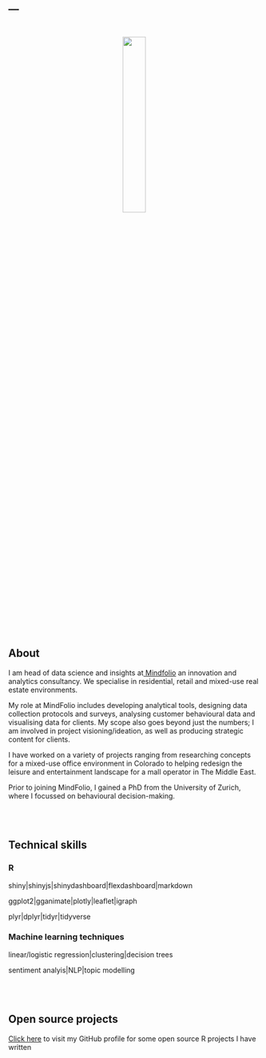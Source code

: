---
---
<link rel="stylesheet" href="styles.css" type="text/css">
<p style="text-align:center;">
<img src="images/jsamson.jpg" style="width:30%; margin-bottom: 20px; padding-top: 5%;"></p>

<h2>About</h2>
I am head of data science and insights at<a href="mindfolio.com"> Mindfolio</a> an innovation and analytics consultancy. We specialise in residential, retail and mixed-use real estate environments.

My role at MindFolio includes developing analytical tools, designing data collection protocols and surveys, analysing customer behavioural data and visualising data for clients. My scope also goes beyond just the numbers; I am involved in project visioning/ideation, as well as producing strategic content for clients. 

I have worked on a variety of projects ranging from researching concepts for a mixed-use office environment in Colorado to helping redesign the leisure and entertainment landscape for a mall operator in The Middle East.

Prior to joining MindFolio, I gained a PhD from the University of Zurich, where I focussed on behavioural decision-making.

<br>
<br>
<h2>Technical skills</h2>

<h3>R</h3>
shiny|shinyjs|shinydashboard|flexdashboard|markdown

ggplot2|gganimate|plotly|leaflet|igraph

plyr|dplyr|tidyr|tidyverse

<h3>Machine learning techniques</h3>
linear/logistic regression|clustering|decision trees

sentiment analyis|NLP|topic modelling

<br>
<br>
<h2>Open source projects</h2>
<a href="https://github.com/JamieSamson">Click here</a> to visit my GitHub profile for some open source R projects I have written